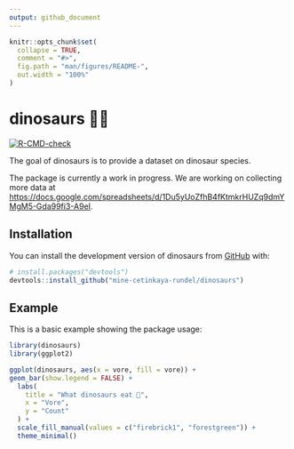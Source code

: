 ```yaml
---
output: github_document
---
```


<!-- README.md is generated from README.Rmd. Please edit that file -->

```r
knitr::opts_chunk$set(
  collapse = TRUE,
  comment = "#>",
  fig.path = "man/figures/README-",
  out.width = "100%"
)
```

# dinosaurs 🦖🦕

<!-- badges: start -->
[![R-CMD-check](https://github.com/mine-cetinkaya-rundel/dinosaurs/actions/workflows/R-CMD-check.yaml/badge.svg)](https://github.com/mine-cetinkaya-rundel/dinosaurs/actions/workflows/R-CMD-check.yaml)
<!-- badges: end -->

The goal of dinosaurs is to provide a dataset on dinosaur species.

The package is currently a work in progress. 
We are working on collecting more data at <https://docs.google.com/spreadsheets/d/1Du5yUoZfhB4fKtmkrHUZq9dmYMgM5-Gda99fi3-A9eI>.

## Installation

You can install the development version of dinosaurs from [GitHub](https://github.com/) with:

``` r
# install.packages("devtools")
devtools::install_github("mine-cetinkaya-rundel/dinosaurs")
```

## Example

This is a basic example showing the package usage:

```r
library(dinosaurs)
library(ggplot2)

ggplot(dinosaurs, aes(x = vore, fill = vore)) +
geom_bar(show.legend = FALSE) +
  labs(
    title = "What dinosaurs eat 🦖",
    x = "Vore",
    y = "Count"
  ) +
  scale_fill_manual(values = c("firebrick1", "forestgreen")) +
  theme_minimal()
```
